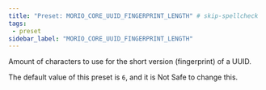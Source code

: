 ```yaml
---
title: "Preset: MORIO_CORE_UUID_FINGERPRINT_LENGTH" # skip-spellcheck
tags:
 - preset
sidebar_label: "MORIO_CORE_UUID_FINGERPRINT_LENGTH"
---
```


Amount of characters to use for the short version (fingerprint) of a UUID.

<Note>

The default value of this preset is `6`, and it is <Label style="danger">Not Safe</Label> to change this.

</Note>
